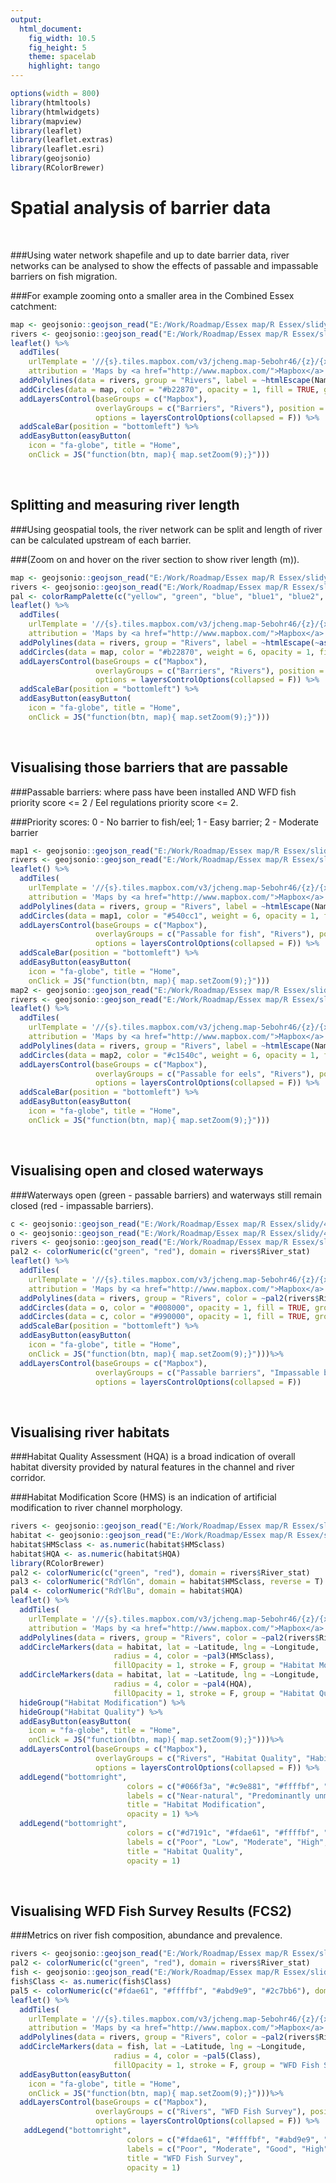 ---
output:
  html_document:
    fig_width: 10.5 
    fig_height: 5
    theme: spacelab
    highlight: tango
---

```{r setup, include = FALSE}
options(width = 800)
library(htmltools)
library(htmlwidgets)
library(mapview)
library(leaflet)
library(leaflet.extras)
library(leaflet.esri)
library(geojsonio)
library(RColorBrewer)
```



# Spatial analysis of barrier data

$~$

###Using water network shapefile and up to date barrier data, river networks can be analysed to show the effects of passable and impassable barriers on fish migration.

###For example zooming onto a smaller area in the Combined Essex catchment:

```{r echo = FALSE, warning = FALSE, message=FALSE, tidy=FALSE}
map <- geojsonio::geojson_read("E:/Work/Roadmap/Essex map/R Essex/slidy/1/barriers.geojson", what = "sp")
rivers <- geojsonio::geojson_read("E:/Work/Roadmap/Essex map/R Essex/slidy/1/rivers.geojson", what = "sp")
leaflet() %>%
  addTiles(
    urlTemplate = '//{s}.tiles.mapbox.com/v3/jcheng.map-5ebohr46/{z}/{x}/{y}.png',
    attribution = 'Maps by <a href="http://www.mapbox.com/">Mapbox</a>', group = "Mapbox") %>%
  addPolylines(data = rivers, group = "Rivers", label = ~htmlEscape(Name), color = "#2870b2", weight = 4, opacity = 1, fillOpacity = 1) %>%
  addCircles(data = map, color = "#b22870", opacity = 1, fill = TRUE, group = "Barriers") %>%
  addLayersControl(baseGroups = c("Mapbox"), 
                   overlayGroups = c("Barriers", "Rivers"), position = "topright",
                   options = layersControlOptions(collapsed = F)) %>%
  addScaleBar(position = "bottomleft") %>%
  addEasyButton(easyButton(
    icon = "fa-globe", title = "Home",
    onClick = JS("function(btn, map){ map.setZoom(9);}")))
```

$~$

## Splitting and measuring river length

###Using geospatial tools, the river network can be split and length of river can be calculated upstream of each barrier. 

###(Zoom on and hover on the river section to show river length (m)).

```{r echo = FALSE, warning = FALSE, message=FALSE, tidy=FALSE}
map <- geojsonio::geojson_read("E:/Work/Roadmap/Essex map/R Essex/slidy/2/barrier_snapped.geojson", what = "sp")
rivers <- geojsonio::geojson_read("E:/Work/Roadmap/Essex map/R Essex/slidy/2/func_rivers.geojson", what = "sp")
pal <- colorRampPalette(c("yellow", "green", "blue", "blue1", "blue2", "blue3", "red", "purple", "pink", "orange", "black", "grey", "brown", "lightcoral", "lightgreen", "lightsalmon", "lightslateblue"))
leaflet() %>%
  addTiles(
    urlTemplate = '//{s}.tiles.mapbox.com/v3/jcheng.map-5ebohr46/{z}/{x}/{y}.png',
    attribution = 'Maps by <a href="http://www.mapbox.com/">Mapbox</a>', group = "Mapbox") %>%
  addPolylines(data = rivers, group = "Rivers", label = ~htmlEscape(~as.character(batDis2Mth)), color = ~pal(rivers$batNetID), weight = 4, opacity = 1, fillOpacity = 1) %>%
  addCircles(data = map, color = "#b22870", weight = 6, opacity = 1, fill = TRUE, group = "Barriers") %>%
  addLayersControl(baseGroups = c("Mapbox"), 
                   overlayGroups = c("Barriers", "Rivers"), position = "topright",
                   options = layersControlOptions(collapsed = F)) %>%
  addScaleBar(position = "bottomleft") %>%
  addEasyButton(easyButton(
    icon = "fa-globe", title = "Home",
    onClick = JS("function(btn, map){ map.setZoom(9);}")))
```

$~$

## Visualising those barriers that are passable

###Passable barriers: where pass have been installed AND WFD fish priority score <= 2 / Eel regulations priority score <= 2.

###Priority scores: 0 - No barrier to fish/eel; 1 - Easy barrier; 2 - Moderate barrier

```{r echo = FALSE, warning = FALSE, message=FALSE, tidy=FALSE}
map1 <- geojsonio::geojson_read("E:/Work/Roadmap/Essex map/R Essex/slidy/3/passable_fish.geojson", what = "sp")
rivers <- geojsonio::geojson_read("E:/Work/Roadmap/Essex map/R Essex/slidy/3/func_rivers.geojson", what = "sp")
leaflet() %>%
  addTiles(
    urlTemplate = '//{s}.tiles.mapbox.com/v3/jcheng.map-5ebohr46/{z}/{x}/{y}.png',
    attribution = 'Maps by <a href="http://www.mapbox.com/">Mapbox</a>', group = "Mapbox") %>%
  addPolylines(data = rivers, group = "Rivers", label = ~htmlEscape(Name), color = "#2870b2", weight = 4, opacity = 1, fillOpacity = 1) %>%
  addCircles(data = map1, color = "#540cc1", weight = 6, opacity = 1, fill = TRUE, group = "Passable for fish") %>%
  addLayersControl(baseGroups = c("Mapbox"), 
                   overlayGroups = c("Passable for fish", "Rivers"), position = "topright",
                   options = layersControlOptions(collapsed = F)) %>%
  addScaleBar(position = "bottomleft") %>%
  addEasyButton(easyButton(
    icon = "fa-globe", title = "Home",
    onClick = JS("function(btn, map){ map.setZoom(9);}")))
map2 <- geojsonio::geojson_read("E:/Work/Roadmap/Essex map/R Essex/slidy/3/passable_eel.geojson", what = "sp")
rivers <- geojsonio::geojson_read("E:/Work/Roadmap/Essex map/R Essex/slidy/3/func_rivers.geojson", what = "sp")
leaflet() %>%
  addTiles(
    urlTemplate = '//{s}.tiles.mapbox.com/v3/jcheng.map-5ebohr46/{z}/{x}/{y}.png',
    attribution = 'Maps by <a href="http://www.mapbox.com/">Mapbox</a>', group = "Mapbox") %>%
  addPolylines(data = rivers, group = "Rivers", label = ~htmlEscape(Name), color = "#2870b2", weight = 4, opacity = 1, fillOpacity = 1) %>%
  addCircles(data = map2, color = "#c1540c", weight = 6, opacity = 1, fill = TRUE, group = "Passable for eels") %>%
  addLayersControl(baseGroups = c("Mapbox"), 
                   overlayGroups = c("Passable for eels", "Rivers"), position = "topright",
                   options = layersControlOptions(collapsed = F)) %>%
  addScaleBar(position = "bottomleft") %>%
  addEasyButton(easyButton(
    icon = "fa-globe", title = "Home",
    onClick = JS("function(btn, map){ map.setZoom(9);}")))
```


$~$

## Visualising open and closed waterways

###Waterways open (green - passable barriers) and waterways still remain closed (red - impassable barriers). 

```{r echo = FALSE, warning = FALSE, message=FALSE, tidy=FALSE}
c <- geojsonio::geojson_read("E:/Work/Roadmap/Essex map/R Essex/slidy/4/barriers_closed.geojson", what = "sp")
o <- geojsonio::geojson_read("E:/Work/Roadmap/Essex map/R Essex/slidy/4/barriers_open.geojson", what = "sp")
rivers <- geojsonio::geojson_read("E:/Work/Roadmap/Essex map/R Essex/slidy/4/rivers.geojson", what = "sp")
pal2 <- colorNumeric(c("green", "red"), domain = rivers$River_stat)
leaflet() %>%
  addTiles(
    urlTemplate = '//{s}.tiles.mapbox.com/v3/jcheng.map-5ebohr46/{z}/{x}/{y}.png',
    attribution = 'Maps by <a href="http://www.mapbox.com/">Mapbox</a>', group = "Mapbox") %>%
  addPolylines(data = rivers, group = "Rivers", color = ~pal2(rivers$River_stat), weight = 4, opacity = 1, fillOpacity = 1) %>%
  addCircles(data = o, color = "#008000", opacity = 1, fill = TRUE, group = "Passable barriers") %>%
  addCircles(data = c, color = "#990000", opacity = 1, fill = TRUE, group = "Impassable barriers") %>%
  addScaleBar(position = "bottomleft") %>%
  addEasyButton(easyButton(
    icon = "fa-globe", title = "Home",
    onClick = JS("function(btn, map){ map.setZoom(9);}")))%>%
  addLayersControl(baseGroups = c("Mapbox"), 
                   overlayGroups = c("Passable barriers", "Impassable barriers", "Rivers"), position = "topright",
                   options = layersControlOptions(collapsed = F))
```

$~$

## Visualising river habitats

###Habitat Quality Assessment (HQA) is a broad indication of overall habitat diversity provided by natural features in the channel and river corridor.

###Habitat Modification Score (HMS) is an indication of artificial modification to river channel morphology.


```{r echo = FALSE, warning = FALSE, message=FALSE,tidy=FALSE}
rivers <- geojsonio::geojson_read("E:/Work/Roadmap/Essex map/R Essex/slidy/4/rivers.geojson", what = "sp")
habitat <- geojsonio::geojson_read("E:/Work/Roadmap/Essex map/R Essex/slidy/4/caba_habitat.geojson", what = "sp")
habitat$HMSclass <- as.numeric(habitat$HMSclass) 
habitat$HQA <- as.numeric(habitat$HQA) 
library(RColorBrewer)
pal2 <- colorNumeric(c("green", "red"), domain = rivers$River_stat)
pal3 <- colorNumeric("RdYlGn", domain = habitat$HMSclass, reverse = T)
pal4 <- colorNumeric("RdYlBu", domain = habitat$HQA)
leaflet() %>%
  addTiles(
    urlTemplate = '//{s}.tiles.mapbox.com/v3/jcheng.map-5ebohr46/{z}/{x}/{y}.png',
    attribution = 'Maps by <a href="http://www.mapbox.com/">Mapbox</a>', group = "Mapbox") %>%
  addPolylines(data = rivers, group = "Rivers", color = ~pal2(rivers$River_stat), weight = 4, opacity = 1, fillOpacity = 1) %>%
  addCircleMarkers(data = habitat, lat = ~Latitude, lng = ~Longitude,
                       radius = 4, color = ~pal3(HMSclass),
                       fillOpacity = 1, stroke = F, group = "Habitat Modification") %>%
  addCircleMarkers(data = habitat, lat = ~Latitude, lng = ~Longitude,
                       radius = 4, color = ~pal4(HQA),
                       fillOpacity = 1, stroke = F, group = "Habitat Quality") %>%
  hideGroup("Habitat Modification") %>%
  hideGroup("Habitat Quality") %>%
  addEasyButton(easyButton(
    icon = "fa-globe", title = "Home",
    onClick = JS("function(btn, map){ map.setZoom(9);}")))%>%
  addLayersControl(baseGroups = c("Mapbox"), 
                   overlayGroups = c("Rivers", "Habitat Quality", "Habitat Modification"), position = "topleft",
                   options = layersControlOptions(collapsed = F)) %>%
  addLegend("bottomright", 
                          colors = c("#066f3a", "#c9e881", "#ffffbf", "#fdae61", "#d7191c"),
                          labels = c("Near-natural", "Predominantly unmodified", "Obviously modified", "Significantly modified", "Severly modified"),
                          title = "Habitat Modification",
                          opacity = 1) %>%
  addLegend("bottomright", 
                          colors = c("#d7191c", "#fdae61", "#ffffbf", "#abd9e9", "#2c7bb6"),
                          labels = c("Poor", "Low", "Moderate", "High", "Diverse"),
                          title = "Habitat Quality",
                          opacity = 1)
```

$~$

## Visualising WFD Fish Survey Results (FCS2)

###Metrics on river fish composition, abundance and prevalence. 

```{r echo = FALSE, warning = FALSE, message=FALSE, tidy=FALSE}
rivers <- geojsonio::geojson_read("E:/Work/Roadmap/Essex map/R Essex/slidy/5/rivers.geojson", what = "sp")
pal2 <- colorNumeric(c("green", "red"), domain = rivers$River_stat)
fish <- geojsonio::geojson_read("E:/Work/Roadmap/Essex map/R Essex/slidy/5/wfd_fish.geojson", what = "sp")
fish$Class <- as.numeric(fish$Class)
pal5 <- colorNumeric(c("#fdae61", "#ffffbf", "#abd9e9", "#2c7bb6"), domain = fish$Class)
leaflet() %>%
  addTiles(
    urlTemplate = '//{s}.tiles.mapbox.com/v3/jcheng.map-5ebohr46/{z}/{x}/{y}.png',
    attribution = 'Maps by <a href="http://www.mapbox.com/">Mapbox</a>', group = "Mapbox") %>%
  addPolylines(data = rivers, group = "Rivers", color = ~pal2(rivers$River_stat), weight = 4, opacity = 1, fillOpacity = 1) %>%
  addCircleMarkers(data = fish, lat = ~Latitude, lng = ~Longitude,
                       radius = 4, color = ~pal5(Class),
                       fillOpacity = 1, stroke = F, group = "WFD Fish Survey", label = ~htmlEscape(~as.character(Descriptio))) %>%
  addEasyButton(easyButton(
    icon = "fa-globe", title = "Home",
    onClick = JS("function(btn, map){ map.setZoom(9);}")))%>%
  addLayersControl(baseGroups = c("Mapbox"), 
                   overlayGroups = c("Rivers", "WFD Fish Survey"), position = "topleft",
                   options = layersControlOptions(collapsed = F)) %>%
   addLegend("bottomright", 
                          colors = c("#fdae61", "#ffffbf", "#abd9e9", "#2c7bb6"),
                          labels = c("Poor", "Moderate", "Good", "High"),
                          title = "WFD Fish Survey",
                          opacity = 1)
```
